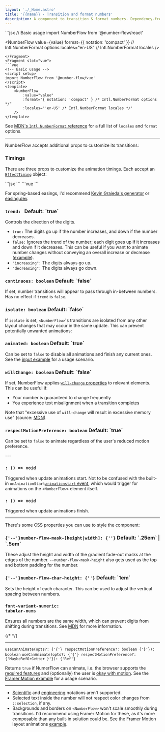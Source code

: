 ```yaml
---
layout: './_Home.astro'
title: '{{name}} - Transition and format numbers'
description: A component to transition & format numbers. Dependency-free. Built on web standards. Accessible. Customizable.
---
```


<Heading class="sr-only" value="Basic usage" />

<Match class='xl:pre-first-line:hidden first:*:mt-0'>
<Fragment slot="react">
```jsx
// Basic usage
import NumberFlow from '@number-flow/react'

<NumberFlow
	value={value}
	format={{ notation: 'compact' }} // Intl.NumberFormat options
	locales="en-US" // Intl.NumberFormat locales
/>
```
</Fragment>
<Fragment slot="vue">
```vue
<!-- Basic usage -->
<script setup>
import NumberFlow from '@number-flow/vue'
</script>
<template>
	<NumberFlow
		:value="value"
		:format="{ notation: 'compact' } /* Intl.NumberFormat options */"
		:locales="'en-US' /* Intl.NumberFormat locales */"
	/>
</template>
```
</Fragment>
</Match>

See [MDN's `Intl.NumberFormat` reference](https://developer.mozilla.org/en-US/docs/Web/JavaScript/Reference/Global_Objects/Intl/NumberFormat/NumberFormat#parameters) for a full list of `locales` and `format` options.

---

<Heading value="Props" />

NumberFlow accepts additional props to customize its transitions:

### Timings

There are three props to customize the animation timings. Each accept an [`EffectTiming`](https://developer.mozilla.org/en-US/docs/Web/API/AnimationEffect/getTiming#return_value) object:

<TimingsDemo client:visible defaultValue='code'>
<Match>
<Fragment slot="react">
```jsx
<NumberFlow
	// Used for layout-related transforms:
	transformTiming={{ duration: 700, easing: 'linear(...)' }}
	// Used for the digit spin animations.
	// Will fall back to `transformTiming` if unset:
	spinTiming={{ duration: 700, easing: 'linear(...)' }}
	// Used for fading in/out characters:
	opacityTiming={{ duration: 350, easing: 'ease-out' }}
/>
```
</Fragment>
<Fragment slot="vue">
```vue
<NumberFlow
	:transformTiming="{
		// Used for layout-related transforms:
		duration: 700, easing: 'linear(...)'
	}"
	:spinTiming="{
		// Used for the digit spin animations.
		// Will fall back to `transformTiming` if unset:
		duration: 700, easing: 'linear(...)'
	}"
	:opacityTiming="{
		// Used for fading in/out characters:
		duration: 350, easing: 'ease-out'
	}"
/>
```
</Fragment>
</Match>
</TimingsDemo>

For spring-based easings, I'd recommend [Kevin Grajeda's generator](https://www.kvin.me/css-springs)
or [easing.dev](https://www.easing.dev/).

<h3>
	<code>trend<Type>: <Union types={["boolean", "'increasing'", "'decreasing'"]} /></Type></code>
	<Meta>Default: `true`</Meta>
</h3>

Controls the direction of the digits.

- `true:` The digits go up if the number increases, and down if the number decreases.
- `false:` Ignores the trend of the number; each digit goes up if it increases and down if it decreases. This can be useful if you
want to animate number changes without conveying an overall increase or decrease ([example](https://x.com/pontusab/status/1825941664189526067)).
- `"increasing":` The digits always go up.
- `"decreasing":` The digits always go down.

<TrendDemo client:visible />

<h3 id="continuous">
	<code>continuous<Type>: boolean</Type></code>
	<Meta>Default: `false`</Meta>
</h3>

If set, number transitions will appear to pass through in-between numbers. Has no effect if `trend` is `false`.

<ContinuousDemo client:visible />

<h3>
	<code>isolate<Type>: boolean</Type></code>
	<Meta>Default: `false`</Meta>
</h3>

If `isolate` is set, `<NumberFlow>`'s transitions are isolated from any other layout changes
that may occur in the same update. This can prevent potentially unwanted animations:

<IsolateDemo client:visible />

<h3>
	<code>animated<Type>: boolean</Type></code>
	<Meta>Default: `true`</Meta>
</h3>

Can be set to `false` to disable all animations and finish any current ones.
See the [input example](/examples/#input) for a usage scenario.

<h3>
	<code>willChange<Type>: boolean</Type></code>
	<Meta>Default: `false`</Meta>
</h3>

If set, NumberFlow applies [`will-change` properties](https://developer.mozilla.org/en-US/docs/Web/CSS/will-change) to relevant elements.
This can be useful if:
* Your number is guaranteed to change frequently
* You experience text misalignment when a transition completes

Note that "excessive use of `will-change` will result in excessive memory use" (source: [MDN](https://developer.mozilla.org/en-US/docs/Web/CSS/will-change)).

<h3 id="respect-motion-preference">
	<code>respectMotionPreference<Type>: boolean</Type></code>
	<Meta>Default: `true`</Meta>
</h3>

Can be set to `false` to animate regardless of the user's reduced motion preference.

<Match vue>
---
<Heading value="Emits"/>
</Match>

<h3><code><Match react="onAnimationsStart" vue="animationsStart" /><Type>: () => void</Type></code></h3>

Triggered when update animations start. Not to be confused with the built-in
<Match><Fragment slot="react">`onAnimationStart`</Fragment><Fragment slot="vue">[`animationstart` event](https://developer.mozilla.org/en-US/docs/Web/API/Element/animationstart_event)</Fragment></Match>, which
would trigger for animations on the `<NumberFlow>` element itself.

<h3><code><Match react="onAnimationsFinish" vue="animationsFinish" /><Type>: () => void</Type></code></h3>

Triggered when update animations finish.

---

<Heading value="Styling" />

There's some CSS properties you can use to style the component:

<h3>
	<code>{'--'}number-flow-mask-[height|width]<Type>: {'<length>'}</Type></code>
	<Meta>Default: `.25em` | `.5em`</Meta>
</h3>

These adjust the height and width of the gradient fade-out masks at the edges of the number.
`--number-flow-mask-height` also gets used as the top and bottom padding for the number.

<h3>
	<code>{'--'}number-flow-char-height<Type>: {'<length>'}</Type></code>
	<Meta>Default: `1em`</Meta>
</h3>

Sets the height of each character. This can be used to adjust the vertical 
spacing between numbers.

### <code>font-variant-numeric<span className="text-muted">:</span> tabular-nums</code>

Ensures all numbers are the same width, which can prevent digits from shifting during transitions.
See [MDN](https://developer.mozilla.org/en-US/docs/Web/CSS/font-variant-numeric#numeric-spacing-values) for more information.

{/* <TabularNumsDemo client:visible /> */}

---

<Match>
<Heading slot="react" value="Hooks" />
<Heading slot="vue" value="Composables" />
</Match>

<Match as="h3">
<code slot="react">useCanAnimate(opts<Type>?: {'{'} respectMotionPreference?: boolean {'}'}</Type>)<Type>: boolean</Type></code>
<code slot="vue">useCanAnimate(opts<Type>?: {'{'} respectMotionPreference?: {'MaybeRefOrGetter<boolean> }'}</Type>)<Type>: {'Ref<boolean>'}</Type></code>
</Match>

Returns `true` if NumerFlow can animate, i.e. the browser supports the [required features](https://caniuse.com/mdn-css_types_mod)
and (optionally) the user is [okay with motion](https://developer.mozilla.org/en-US/docs/Web/CSS/@media/prefers-reduced-motion).
<Match react>See the [Framer Motion example](/examples#framer-motion) for a usage scenario.</Match>

---

<Heading value="Limitations" />

* [Scientific](https://developer.mozilla.org/en-US/docs/Web/JavaScript/Reference/Global_Objects/Intl/NumberFormat/NumberFormat#scientific) and [engineering](https://developer.mozilla.org/en-US/docs/Web/JavaScript/Reference/Global_Objects/Intl/NumberFormat/NumberFormat#engineering) notations aren't supported.
* Selected text inside the number will not respect color changes from `::selection`, if any.
* Backgrounds and borders on `<NumberFlow>` won't scale smoothly during transitions.
<Match react>I'd recommend using Framer Motion for these, as it's more composable than any built-in solution could be. See the Framer Motion layout animations [example](/examples#framer-motion).</Match>
